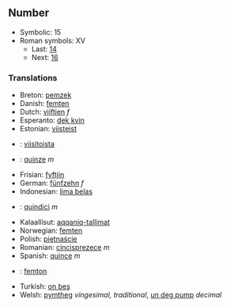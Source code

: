 ==Number==

*Symbolic: 15
*Roman symbols: XV
**Last: [[fourteen|14]]
**Next: [[sixteen|16]]

===Translations===

*Breton: [[pemzek]]
*Danish: [[femten]]
*Dutch: [[vijftien]] ''f''
*Esperanto: [[dek kvin]]
*Estonian: [[viisteist]]
*{{msg:fi}}: [[viisitoista]]
*{{msg:fr}}: [[quinze]] ''m''
*Frisian: [[fyftjin]]
*German: [[fünfzehn]] ''f''
*Indonesian: [[lima belas]]
*{{msg:it}}: [[quindici]] ''m''
*Kalaallisut: [[aqqaniq-tallimat]]
*Norwegian: [[femten]]
*Polish: [[piętnaście]]
*Romanian: [[cincisprezece]] ''m''
*Spanish: [[quince]] ''m''
*{{msg:sv}}: [[femton]]
*Turkish: [[on beş]]
*Welsh: [[pymtheg]] ''vingesimal, traditional'', [[un deg pump]] ''decimal''